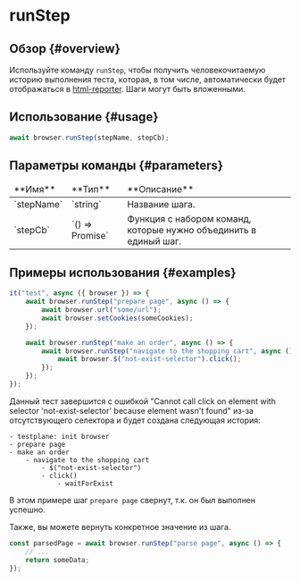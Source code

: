 # runStep

## Обзор {#overview}

Используйте команду `runStep`, чтобы получить человекочитаемую историю выполнения теста, которая, в том числе, автоматически будет отображаться в [html-reporter][reporter].
Шаги могут быть вложенными.

## Использование {#usage}

```typescript
await browser.runStep(stepName, stepCb);
```

## Параметры команды {#parameters}

<table>
    <thead>
        <tr>
            <td>**Имя**</td>
            <td>**Тип**</td>
            <td>**Описание**</td>
        </tr>
    </thead>
    <tbody>
        <tr>
            <td>`stepName`</td>
            <td>`string`</td>
            <td>Название шага.</td>
        </tr>
        <tr>
            <td>`stepCb`</td>
            <td>`() => Promise<any>`</td>
            <td>Функция с набором команд, которые нужно объединить в единый шаг.</td>
        </tr>
    </tbody>
</table>

## Примеры использования {#examples}

```typescript
it("test", async ({ browser }) => {
    await browser.runStep("prepare page", async () => {
        await browser.url("some/url");
        await browser.setCookies(someCookies);
    });

    await browser.runStep("make an order", async () => {
        await browser.runStep("navigate to the shopping cart", async () => {
            await browser.$("not-exist-selector").click();
        });
    });
});
```

Данный тест завершится с ошибкой "Cannot call click on element with selector 'not-exist-selector' because element wasn't found" из-за отсутствующего селектора и будет создана следующая история:

```
- testplane: init browser
- prepare page
- make an order
    - navigate to the shopping cart
        - $("not-exist-selector")
        - click()
            - waitForExist
```

В этом примере шаг `prepare page` свернут, т.к. он был выполнен успешно.

Также, вы можете вернуть конкретное значение из шага.

```typescript
const parsedPage = await browser.runStep("parse page", async () => {
    // ...
    return someData;
});
```

[reporter]: ../../../html-reporter/html-reporter-setup
